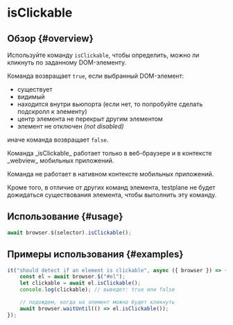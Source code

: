 
# isClickable

## Обзор {#overview}

Используйте команду `isClickable`, чтобы определить, можно ли кликнуть по заданному DOM-элементу.

Команда возвращает `true`, если выбранный DOM-элемент:

-   существует
-   видимый
-   находится внутри вьюпорта (если нет, то попробуйте сделать подскролл к элементу)
-   центр элемента не перекрыт другим элементом
-   элемент не отключен _(not disabled)_

иначе команда возвращает `false`.

<Admonition type="warning">
Команда _isClickable_ работает только в веб-браузере и в контексте _webview_ мобильных приложений.

Команда не работает в нативном контексте мобильных приложений.

Кроме того, в отличие от других команд элемента, testplane не будет дожидаться существования элемента, чтобы выполнить эту команду.

</Admonition>

## Использование {#usage}

```javascript
await browser.$(selector).isClickable();
```

## Примеры использования {#examples}

```javascript
it("should detect if an element is clickable", async ({ browser }) => {
    const el = await browser.$("#el");
    let clickable = await el.isClickable();
    console.log(clickable); // выведет: true или false

    // подождем, когда на элемент можно будет кликнуть
    await browser.waitUntil(() => el.isClickable());
});
```
